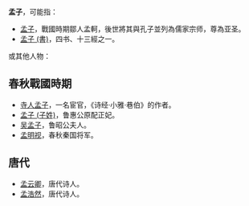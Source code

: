 '''孟子'''，可能指：
* [[孟子|孟子]]，戰國時期鄒人孟軻，後世將其與孔子並列為儒家宗师，尊為亚圣。
* [[孟子_(書)|孟子 (書)]]，四书、十三經之一。
或其他人物：

==春秋戰國時期==
* [[寺人孟子|寺人孟子]]，一名宦官，《诗经·小雅·巷伯》的作者。
* [[孟子_(子姓)|孟子 (子姓)]]，鲁惠公原配正妃。
* [[吴孟子|吴孟子]]，鲁昭公夫人。
* [[孟明视|孟明视]]，春秋秦国将军。
==唐代==
* [[孟云卿|孟云卿]]，唐代诗人。
* [[孟浩然|孟浩然]]，唐代诗人。

{{disambig|Cat=二字消歧義}}